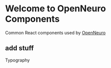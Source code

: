 
<Meta title="Introduction/Getting Started" />

<style>{`

  .intro-header{
    text-align: center;
    margin: 0 0 100px;
  }
  .intro-logo .logo-wrap{
margin:  60px auto 30px;
  }
  .intro-body h2{
    text-align: center
  }
`}</style>

<div className="intro-header">
  <div className="intro-logo">
    <Logo width=" 500px" />
  </div>

# Welcome to OpenNeuro Components

Common React components used by [OpenNeuro](openneuro.org)

</div>

<div className="intro-body">

## add stuff

<LinkTo kind="style-guide-typography--default">Typography</LinkTo>

</div>

